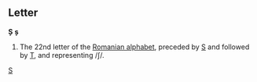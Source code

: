 ==Letter==
'''Ș''' '''ș'''

#The 22nd letter of the [[Appendix:Romanian alphabet|Romanian alphabet]], preceded by [[S]] and followed by [[T]], and representing /ʃ/.
[[Category:Latin letters|S]]